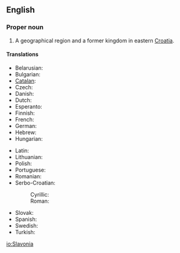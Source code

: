 {{wikipedia}}
==English==

===Proper noun===
{{en-proper noun}}

# A geographical region and a former kingdom in eastern [[Croatia]].

====Translations====
{{trans-top|region of Croatia}}
* Belarusian: {{t|be|Славонія|xs=Belarusian}}
* Bulgarian: {{t|bg|Славония}}
* [[Catalan]]: {{t|ca|Eslavònia}}
* Czech: {{t|cs|Slavonie}}
* Danish: {{t|da|Slavonien}}
* Dutch: {{t|nl|Slavonië}}
* Esperanto: {{t|eo|Slavonio|xs=Esperanto}}
* Finnish: {{t-|fi|Slavonia}}
* French: {{t|fr|Slavonie}}
* German: {{t|de|Slawonien}}
* Hebrew: {{t|he|סלבוניה}}
* Hungarian: {{t|hu|Szlavónia}}
{{trans-mid}}
* Latin: {{t|la|Sclavonia}}
* Lithuanian: {{t-|lt|Slavonija|xs=Lithuanian}}
* Polish: {{t|pl|Slawonia}}
* Portuguese: {{t|pt|Eslavônia}}
* Romanian: {{t-|ro|Slavonia}}
* Serbo-Croatian:
*: Cyrillic: {{t|sh|Славонија|f|alt=Сла̀во̄нија|sc=Cyrl|xs=Serbo-Croatian}}
*: Roman: {{t|sh|Slavonija|f|alt=Slàvōnija|xs=Serbo-Croatian}}
* Slovak: {{t|sk|Slavónsko}}
* Spanish: {{t|es|Eslavonia}}
* Swedish: {{t|sv|Slavonien}}
* Turkish: {{t|tr|Slavonya}}
{{trans-bottom}}

[[io:Slavonia]]